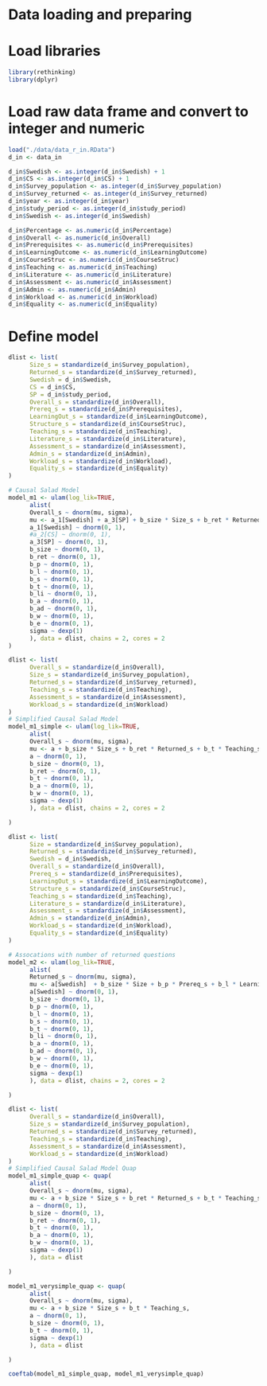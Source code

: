 # Data loading and preparing

# Load libraries
```r
library(rethinking)
library(dplyr)

```

# Load raw data frame and convert to integer and numeric
```r
load("./data/data_r_in.RData")
d_in <- data_in

d_in$Swedish <- as.integer(d_in$Swedish) + 1
d_in$CS <- as.integer(d_in$CS) + 1
d_in$Survey_population <- as.integer(d_in$Survey_population)
d_in$Survey_returned <- as.integer(d_in$Survey_returned)
d_in$year <- as.integer(d_in$year)
d_in$study_period <- as.integer(d_in$study_period)
d_in$Swedish <- as.integer(d_in$Swedish)

d_in$Percentage <- as.numeric(d_in$Percentage)
d_in$Overall <- as.numeric(d_in$Overall)
d_in$Prerequisites <- as.numeric(d_in$Prerequisites)
d_in$LearningOutcome <- as.numeric(d_in$LearningOutcome)
d_in$CourseStruc <- as.numeric(d_in$CourseStruc)
d_in$Teaching <- as.numeric(d_in$Teaching)
d_in$Literature <- as.numeric(d_in$Literature)
d_in$Assessment <- as.numeric(d_in$Assessment)
d_in$Admin <- as.numeric(d_in$Admin)
d_in$Workload <- as.numeric(d_in$Workload)
d_in$Equality <- as.numeric(d_in$Equality)
```

# Define model
```r
dlist <- list(
      Size_s = standardize(d_in$Survey_population),
      Returned_s = standardize(d_in$Survey_returned),
      Swedish = d_in$Swedish,
      CS = d_in$CS,
      SP = d_in$study_period,
      Overall_s = standardize(d_in$Overall),
      Prereq_s = standardize(d_in$Prerequisites),
      LearningOut_s = standardize(d_in$LearningOutcome),
      Structure_s = standardize(d_in$CourseStruc),
      Teaching_s = standardize(d_in$Teaching),
      Literature_s = standardize(d_in$Literature),
      Assessment_s = standardize(d_in$Assessment),
      Admin_s = standardize(d_in$Admin),
      Workload_s = standardize(d_in$Workload),
      Equality_s = standardize(d_in$Equality)
)

# Causal Salad Model
model_m1 <- ulam(log_lik=TRUE,
      alist(
      Overall_s ~ dnorm(mu, sigma),
      mu <- a_1[Swedish] + a_3[SP] + b_size * Size_s + b_ret * Returned_s + b_p * Prereq_s + b_l * LearningOut_s + b_s * Structure_s + b_t * Teaching_s + b_li * Literature_s + b_a * Assessment_s + b_ad * Admin_s + b_w * Workload_s + b_e * Equality_s,
      a_1[Swedish] ~ dnorm(0, 1),
      #a_2[CS] ~ dnorm(0, 1),
      a_3[SP] ~ dnorm(0, 1),
      b_size ~ dnorm(0, 1),
      b_ret ~ dnorm(0, 1),
      b_p ~ dnorm(0, 1),
      b_l ~ dnorm(0, 1),
      b_s ~ dnorm(0, 1),
      b_t ~ dnorm(0, 1),
      b_li ~ dnorm(0, 1),
      b_a ~ dnorm(0, 1),
      b_ad ~ dnorm(0, 1),
      b_w ~ dnorm(0, 1),
      b_e ~ dnorm(0, 1),
      sigma ~ dexp(1)
      ), data = dlist, chains = 2, cores = 2
)
```

```r
dlist <- list(
      Overall_s = standardize(d_in$Overall),
      Size_s = standardize(d_in$Survey_population),
      Returned_s = standardize(d_in$Survey_returned),
      Teaching_s = standardize(d_in$Teaching),
      Assessment_s = standardize(d_in$Assessment),
      Workload_s = standardize(d_in$Workload)
)
# Simplified Causal Salad Model
model_m1_simple <- ulam(log_lik=TRUE,
      alist(
      Overall_s ~ dnorm(mu, sigma),
      mu <- a + b_size * Size_s + b_ret * Returned_s + b_t * Teaching_s + b_a * Assessment_s + b_w * Workload_s,
      a ~ dnorm(0, 1),
      b_size ~ dnorm(0, 1),
      b_ret ~ dnorm(0, 1),
      b_t ~ dnorm(0, 1),
      b_a ~ dnorm(0, 1),
      b_w ~ dnorm(0, 1),
      sigma ~ dexp(1)
      ), data = dlist, chains = 2, cores = 2

)
```

```r

dlist <- list(
      Size = standardize(d_in$Survey_population),
      Returned_s = standardize(d_in$Survey_returned),
      Swedish = d_in$Swedish,
      Overall_s = standardize(d_in$Overall),
      Prereq_s = standardize(d_in$Prerequisites),
      LearningOut_s = standardize(d_in$LearningOutcome),
      Structure_s = standardize(d_in$CourseStruc),
      Teaching_s = standardize(d_in$Teaching),
      Literature_s = standardize(d_in$Literature),
      Assessment_s = standardize(d_in$Assessment),
      Admin_s = standardize(d_in$Admin),
      Workload_s = standardize(d_in$Workload),
      Equality_s = standardize(d_in$Equality)
)

# Assocations with number of returned questions
model_m2 <- ulam(log_lik=TRUE,
      alist(
      Returned_s ~ dnorm(mu, sigma),
      mu <- a[Swedish]  + b_size * Size + b_p * Prereq_s + b_l * LearningOut_s + b_s * Structure_s + b_t * Teaching_s + b_li * Literature_s + b_a * Assessment_s + b_ad * Admin_s + b_w * Workload_s + b_e * Equality_s,
      a[Swedish] ~ dnorm(0, 1),
      b_size ~ dnorm(0, 1),
      b_p ~ dnorm(0, 1),
      b_l ~ dnorm(0, 1),
      b_s ~ dnorm(0, 1),
      b_t ~ dnorm(0, 1),
      b_li ~ dnorm(0, 1),
      b_a ~ dnorm(0, 1),
      b_ad ~ dnorm(0, 1),
      b_w ~ dnorm(0, 1),
      b_e ~ dnorm(0, 1),
      sigma ~ dexp(1)
      ), data = dlist, chains = 2, cores = 2

)
```

```r
dlist <- list(
      Overall_s = standardize(d_in$Overall),
      Size_s = standardize(d_in$Survey_population),
      Returned_s = standardize(d_in$Survey_returned),
      Teaching_s = standardize(d_in$Teaching),
      Assessment_s = standardize(d_in$Assessment),
      Workload_s = standardize(d_in$Workload)
)
# Simplified Causal Salad Model Quap
model_m1_simple_quap <- quap(
      alist(
      Overall_s ~ dnorm(mu, sigma),
      mu <- a + b_size * Size_s + b_ret * Returned_s + b_t * Teaching_s + b_a * Assessment_s + b_w * Workload_s,
      a ~ dnorm(0, 1),
      b_size ~ dnorm(0, 1),
      b_ret ~ dnorm(0, 1),
      b_t ~ dnorm(0, 1),
      b_a ~ dnorm(0, 1),
      b_w ~ dnorm(0, 1),
      sigma ~ dexp(1)
      ), data = dlist

)

model_m1_verysimple_quap <- quap(
      alist(
      Overall_s ~ dnorm(mu, sigma),
      mu <- a + b_size * Size_s + b_t * Teaching_s,
      a ~ dnorm(0, 1),
      b_size ~ dnorm(0, 1),
      b_t ~ dnorm(0, 1),
      sigma ~ dexp(1)
      ), data = dlist

)
```

```r
coeftab(model_m1_simple_quap, model_m1_verysimple_quap)
```
